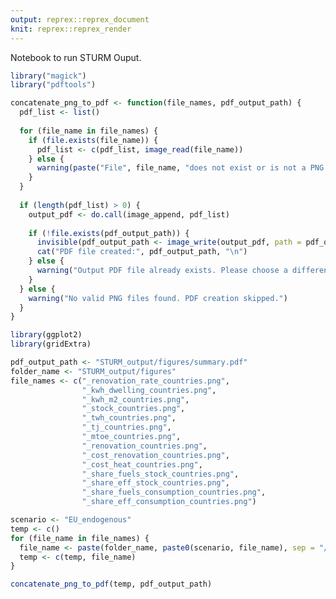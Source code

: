 ```yaml
---
output: reprex::reprex_document
knit: reprex::reprex_render
---
```


Notebook to run STURM Ouput.

```r
library("magick")
library("pdftools")
```

```r
concatenate_png_to_pdf <- function(file_names, pdf_output_path) {
  pdf_list <- list()
  
  for (file_name in file_names) {
    if (file.exists(file_name)) {
      pdf_list <- c(pdf_list, image_read(file_name))
    } else {
      warning(paste("File", file_name, "does not exist or is not a PNG file. Skipping..."))
    }
  }
  
  if (length(pdf_list) > 0) {
    output_pdf <- do.call(image_append, pdf_list)
    
    if (!file.exists(pdf_output_path)) {
      invisible(pdf_output_path <- image_write(output_pdf, path = pdf_output_path))
      cat("PDF file created:", pdf_output_path, "\n")
    } else {
      warning("Output PDF file already exists. Please choose a different name.")
    }
  } else {
    warning("No valid PNG files found. PDF creation skipped.")
  }
}
```
```r
library(ggplot2)
library(gridExtra)

```
```r
pdf_output_path <- "STURM_output/figures/summary.pdf"
folder_name <- "STURM_output/figures"
file_names <- c("_renovation_rate_countries.png",
                "_kwh_dwelling_countries.png",
                "_kwh_m2_countries.png",
                "_stock_countries.png",
                "_twh_countries.png",
                "_tj_countries.png",
                "_mtoe_countries.png",
                "_renovation_countries.png",
                "_cost_renovation_countries.png",
                "_cost_heat_countries.png",
                "_share_fuels_stock_countries.png",
                "_share_eff_stock_countries.png",
                "_share_fuels_consumption_countries.png",
                "_share_eff_consumption_countries.png")

scenario <- "EU_endogenous"
temp <- c()
for (file_name in file_names) {
  file_name <- paste(folder_name, paste0(scenario, file_name), sep = "/")
  temp <- c(temp, file_name)
}

concatenate_png_to_pdf(temp, pdf_output_path)
```